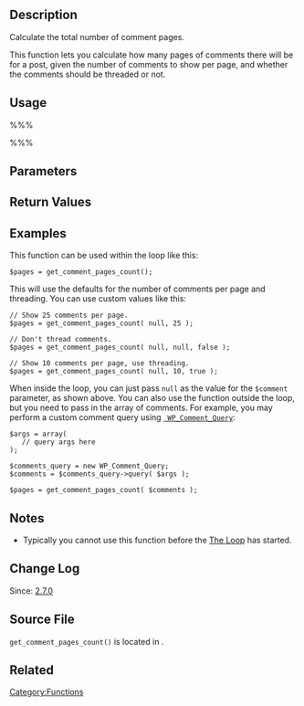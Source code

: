 {{Stub}}
== Description ==

Calculate the total number of comment pages.

This function lets you calculate how many pages of comments there will be for a post, given the number of comments to show per page, and whether the comments should be threaded or not.

== Usage ==
%%%<?php get_comment_pages_count( $comments, $per_page, $threaded); ?>%%%
== Parameters ==
{{Parameter|$comment|array|array of comment objects. If empty, <tt>$wp_query->comments</tt> will be used.|optional|<tt>null</tt>}}
{{Parameter|$per_page|integer|comments per page.|optional|<tt>null</tt>}}
{{Parameter|$threaded|boolean|control over flat or threaded comments.|optional|<tt>null</tt>}}

== Return Values ==
{{Return||float|Number of comment pages.}}

== Examples ==

This function can be used within the loop like this:

 $pages = get_comment_pages_count();

This will use the defaults for the number of comments per page and threading. You can use custom values like this:

<pre>
// Show 25 comments per page.
$pages = get_comment_pages_count( null, 25 );

// Don't thread comments.
$pages = get_comment_pages_count( null, null, false ); 

// Show 10 comments per page, use threading.
$pages = get_comment_pages_count( null, 10, true ); 
</pre>

When inside the loop, you can just pass <tt>null</tt> as the value for the <tt>$comment</tt> parameter, as shown above. You can also use the function outside the loop, but you need to pass in the array of comments. For example, you may perform a custom comment query using <tt>[[Class_Reference/WP_Comment_Query | WP_Comment_Query]]</tt>:

<pre>
$args = array(
   // query args here
);

$comments_query = new WP_Comment_Query;
$comments = $comments_query->query( $args );

$pages = get_comment_pages_count( $comments );
</pre>

== Notes ==

* Typically you cannot use this function before the [[The Loop]] has started.

== Change Log ==

Since: [[Version 2.7|2.7.0]]

== Source File ==

<tt>get_comment_pages_count()</tt> is located in {{Trac|wp-includes/comment.php}}.

== Related ==
{{Tag Footer}}
[[Category:Functions]]